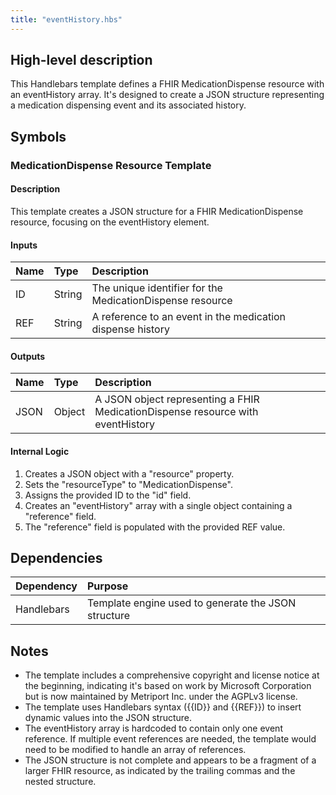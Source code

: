 ```yaml
---
title: "eventHistory.hbs"
---
```


## High-level description
This Handlebars template defines a FHIR MedicationDispense resource with an eventHistory array. It's designed to create a JSON structure representing a medication dispensing event and its associated history.

## Symbols

### MedicationDispense Resource Template
#### Description
This template creates a JSON structure for a FHIR MedicationDispense resource, focusing on the eventHistory element.

#### Inputs
| Name | Type | Description |
|:-----|:-----|:------------|
| ID | String | The unique identifier for the MedicationDispense resource |
| REF | String | A reference to an event in the medication dispense history |

#### Outputs
| Name | Type | Description |
|:-----|:-----|:------------|
| JSON | Object | A JSON object representing a FHIR MedicationDispense resource with eventHistory |

#### Internal Logic
1. Creates a JSON object with a "resource" property.
2. Sets the "resourceType" to "MedicationDispense".
3. Assigns the provided ID to the "id" field.
4. Creates an "eventHistory" array with a single object containing a "reference" field.
5. The "reference" field is populated with the provided REF value.

## Dependencies
| Dependency | Purpose |
|:-----------|:--------|
| Handlebars | Template engine used to generate the JSON structure |

## Notes
- The template includes a comprehensive copyright and license notice at the beginning, indicating it's based on work by Microsoft Corporation but is now maintained by Metriport Inc. under the AGPLv3 license.
- The template uses Handlebars syntax ({{ID}} and {{REF}}) to insert dynamic values into the JSON structure.
- The eventHistory array is hardcoded to contain only one event reference. If multiple event references are needed, the template would need to be modified to handle an array of references.
- The JSON structure is not complete and appears to be a fragment of a larger FHIR resource, as indicated by the trailing commas and the nested structure.